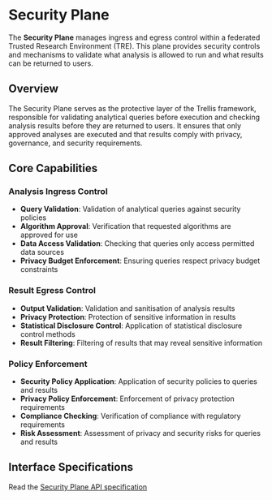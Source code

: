 # Security Plane

The **Security Plane** manages ingress and egress control within a federated Trusted Research Environment (TRE). 
This plane provides security controls and mechanisms to validate what analysis is allowed to run and what results can be returned to users.

## Overview

The Security Plane serves as the protective layer of the Trellis framework, responsible for validating analytical queries before execution and checking analysis results before they are returned to users. 
It ensures that only approved analyses are executed and that results comply with privacy, governance, and security requirements.

## Core Capabilities

### Analysis Ingress Control
- **Query Validation**: Validation of analytical queries against security policies
- **Algorithm Approval**: Verification that requested algorithms are approved for use
- **Data Access Validation**: Checking that queries only access permitted data sources
- **Privacy Budget Enforcement**: Ensuring queries respect privacy budget constraints

### Result Egress Control
- **Output Validation**: Validation and sanitisation of analysis results
- **Privacy Protection**: Protection of sensitive information in results
- **Statistical Disclosure Control**: Application of statistical disclosure control methods
- **Result Filtering**: Filtering of results that may reveal sensitive information

### Policy Enforcement
- **Security Policy Application**: Application of security policies to queries and results
- **Privacy Policy Enforcement**: Enforcement of privacy protection requirements
- **Compliance Checking**: Verification of compliance with regulatory requirements
- **Risk Assessment**: Assessment of privacy and security risks for queries and results

## Interface Specifications

Read the [Security Plane API specification](https://trellis.federated-analytics.ac.uk/security/v0.0.1/)
